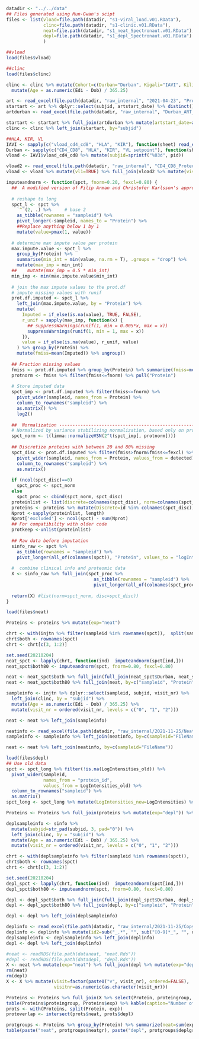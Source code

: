 <!-- Load and use data from neat (old spectronaut file) and depl (old spectronaut file) -->

```r
datadir <- "../../data"
## Files generated using Mun-Gwan's scipt
files <- list(vload=file.path(datadir, "s1-viral_load.v01.RData"),
              clinc=file.path(datadir, "s1-clinic.v01.RData"),
              neat=file.path(datadir, "s1_neat_Spectronaut.v01.RData"),
              depl=file.path(datadir, "s1_depl_Spectronaut.v01.RData")
              )
```

```r
##vload
load(files$vload)
```

```r
##clinc
load(files$clinc)
```

```r
clinc <- clinc %>% mutate(Cohort=c(Durban="Durban", Kigali="IAVI", Kilifi="IAVI", Lusaka="IAVI")[Site]) %>% 
  mutate(Age = as.numeric(Edi - Dob) / 365.25) 
```

```r
art <- read_excel(file.path(datadir, "raw_internal", "2021-04-23", "Protocol_C_with_ART_start_date_for_JN_23042021.xlsx")) %>% filter(!is.na(pid)) %>% mutate(subjid=as.character(pid))
startart <- art %>% dplyr::select(subjid, artstart_date) %>% distinct() %>% filter(subjid %in% clinc$subjid) %>% mutate(artstart_date=as.Date(artstart_date))
artdurban <- read_excel(file.path(datadir, "raw_internal", "Durban_ART_startdate.xlsx")) %>% mutate(subjid=gsub(".*-", "", PID))

startart <- startart %>% full_join(artdurban %>% mutate(artstart_date=as.Date(as.numeric(`Treatment start date`), origin="1899-12-30")) %>% dplyr::select(subjid, artstart_date, revised_edi))
clinc <- clinc %>% left_join(startart, by="subjid")
```


```r
##HLA, KIR, VL
IAVI <- sapply(c("vload_cd4_cd8", "HLA", "KIR"), function(sheet) read_excel(file.path(datadir, "raw_internal", "IAVI_CD4_VL_HLA_KIR.xlsx"), sheet=sheet))
Durban <- sapply(c("CD4_CD8", "HLA", "KIR", "VL setpoint"), function(sheet) read_excel(file.path(datadir, "raw_internal", "Durban_CD4_VL_HLA_KIR.xlsx"), sheet=sheet))
vload <- IAVI$vload_cd4_cd8 %>% mutate(subjid=sprintf("%03d", pid))

vload2 <- read_excel(file.path(datadir, "raw_internal", "CD4_CD8_Proteomics_08062021.xlsx")) %>% group_by(pid) %>% fill(artstartdate, .direction="updown") %>% ungroup() %>% mutate(ARTstatus=ifelse(!is.na(artstartdate), ifelse(grepl("[Uu]nknown", artstartdate), "Unknown", ifelse(grepl("not treated", artstartdate), "Not treated", "ART")), NA), artstart_date=as.Date(as.numeric(artstartdate), origin="1899-12-30")) %>% filter(!is.na(cd4cells)|!is.na(cd8cells)|!is.na(cd4percent)|!is.na(cd8percent))
vload <- vload %>% mutate(vl1=TRUE) %>% full_join(vload2 %>% mutate(visittime=visitdate, visitdate=as.Date(visittime), vl2=TRUE))
```

```r
imputeandnorm <- function(spct, fnorm=0.20, fexcl=0.80) {
  ##  A modified version of Filip Arman and Christofer Karlsson's approach
  
  # reshape to long
  spct_l <- spct %>%
    `^`(2, .) %>%     # base 2
    as_tibble(rownames = "sampleid") %>%
    pivot_longer(-sampleid, names_to = "Protein") %>%
    ##Replace anything below 1 by 1
    mutate(value=pmax(1, value))
  
  # determine max impute value per protein
  max.impute.value <- spct_l %>%
    group_by(Protein) %>%
    summarise(min_int = min(value, na.rm = T), .groups = "drop") %>%
    mutate(max_imp = min_int)
  ##    mutate(max_imp = 0.5 * min_int)
  min_imp <- min(max.impute.value$min_int)
  
  # join the max impute values to the prot.df
  # impute missing values with runif
  prot.df.imputed <- spct_l %>%
    left_join(max.impute.value, by = "Protein") %>%
    mutate(
      Imputed = if_else(is.na(value), TRUE, FALSE),
      r_unif = sapply(max_imp, function(x) {
        ## suppressWarnings(runif(1, min = 0.005*x, max = x))
        suppressWarnings(runif(1, min = 1, max = x))
      }),
      value = if_else(is.na(value), r_unif, value)
    ) %>% group_by(Protein) %>% 
    mutate(fmiss=mean(Imputed)) %>% ungroup()
  
  ## Fraction missing values
  fmiss <- prot.df.imputed %>% group_by(Protein) %>% summarize(fmiss=mean(Imputed))
  protnorm <- fmiss %>% filter(fmiss<=fnorm) %>% pull("Protein")
  
  # Store imputed data
  spct_imp <- prot.df.imputed %>% filter(fmiss<=fnorm) %>%
    pivot_wider(sampleid, names_from = Protein) %>%
    column_to_rownames("sampleid") %>%
    as.matrix() %>% 
    log2()
  
  ##  Normalization ----------------------------------------------------------
  # Normalized by variance stabilizing normalization, based only on proteins with < 20% missing
  spct_norm <- t(limma::normalizeVSN(2^t(spct_imp[, protnorm])))
  
  ## Discretize proteins with between 20 and 80% missing
  spct_disc <- prot.df.imputed %>% filter(fmiss>fnorm&fmiss<=fexcl) %>% mutate(detected=!Imputed) %>%
    pivot_wider(sampleid, names_from = Protein, values_from = detected) %>%
    column_to_rownames("sampleid") %>%
    as.matrix()
  
  if (ncol(spct_disc)==0)
    spct_proc <- spct_norm
  else
    spct_proc <- cbind(spct_norm, spct_disc)
  proteinlist <- list(discrete=colnames(spct_disc), norm=colnames(spct_norm))
  proteins <- proteins %>% mutate(Discrete=id %in% colnames(spct_disc), Imputed=id %in% colnames(spct_norm), Excluded=!(id %in% colnames(spct_proc)))
  Nprot <-sapply(proteinlist, length)
  Nprot['excluded'] <- ncol(spct) - sum(Nprot)
  ## For compatibility with older code
  protkeep <-unlist(proteinlist)
  
  ## Raw data before imputation
  sinfo_raw <- spct %>% 
    as_tibble(rownames = "sampleid") %>%
    pivot_longer(all_of(colnames(spct)), "Protein", values_to = "logIntensity0")  %>% mutate(Discrete=Protein %in% colnames(spct_disc), Imputed=Protein %in% colnames(spct_norm), Excluded=!(Protein %in% colnames(spct_proc)))
  
  #  combine clinical info and proteomic data
  X <- sinfo_raw %>% full_join(spct_proc %>% 
                                 as_tibble(rownames = "sampleid") %>% 
                                 pivot_longer(all_of(colnames(spct_proc)), "Protein", values_to = "logIntensity")) %>% mutate(proteingroup=ifelse(is.na(logIntensity), "excluded", ifelse(Discrete, "discretized", "normalized")))
  
  return(X) #list(norm=spct_norm, disc=spct_disc))
}
```

```r
load(files$neat)
```

```r
Proteins <- proteins %>% mutate(exp="neat")
```

```r
chrt <- with(injtn %>% filter(sampleid %in% rownames(spct)),  split(sampleid, Cohort))
chrt$both <- rownames(spct)
chrt <- chrt[c(3, 1:2)]

set.seed(20210204)
neat_spct <- lapply(chrt, function(ind)  imputeandnorm(spct[ind,]))
neat_spct$both80 <- imputeandnorm(spct, fnorm=0.80, fexcl=0.80)

neat <- neat_spct$both %>% full_join(full_join(neat_spct$Durban, neat_spct$IAVI), by=c("sampleid", "Protein", "logIntensity0"), suffix=c("", "_cohort"))
neat <- neat_spct$both80 %>% full_join(neat, by=c("sampleid", "Protein", "logIntensity0"), suffix=c("", "_2080"))

sampleinfo <- injtn %>% dplyr::select(sampleid, subjid, visit_nr) %>% 
  left_join(clinc, by = "subjid") %>% 
  mutate(Age = as.numeric(Edi - Dob) / 365.25) %>% 
  mutate(visit_nr = ordered(visit_nr, levels = c("0", "1", "2"))) 

neat <- neat %>% left_join(sampleinfo)
```

```r
neatinfo <- read_excel(file.path(datadir, "raw_internal/2021-11-25/NeatPlasma_MS_run_conditions.xlsx")) %>% mutate(FileName=sub("uL", "ul", FileName))
sampleinfo <- sampleinfo %>% left_join(neatinfo, by=c(sampleid="FileName"))

neat <- neat %>% left_join(neatinfo, by=c(sampleid="FileName"))
```

```r
load(files$depl)
## Use old data
spct <- spct_long %>% filter(!is.na(LogIntensities_old)) %>% 
  pivot_wider(sampleid, 
              names_from = "protein_id", 
              values_from = LogIntensities_old) %>% 
  column_to_rownames("sampleid") %>%
  as.matrix()
spct_long <- spct_long %>% mutate(LogIntensities_new=LogIntensities) %>% mutate(LogIntensities=LogIntensities_old) %>% select(-LogIntensities_old)
```

```r
Proteins <- Proteins %>% full_join(proteins %>% mutate(exp="depl")) %>% mutate(Protein=id)
```

```r
deplsampleinfo <- sinfo %>%
  mutate(subjid=str_pad(subjid, 3, pad="0")) %>%
  left_join(clinc, by = "subjid") %>% 
  mutate(Age = as.numeric(Edi - Dob) / 365.25) %>% 
  mutate(visit_nr = ordered(visit_nr, levels = c("0", "1", "2")))

chrt <- with(deplsampleinfo %>% filter(sampleid %in% rownames(spct)),  split(sampleid, Cohort))
chrt$both <- rownames(spct)
chrt <- chrt[c(3, 1:2)]

set.seed(20210204)
depl_spct <- lapply(chrt, function(ind)  imputeandnorm(spct[ind,]))
depl_spct$both80 <- imputeandnorm(spct, fnorm=0.80, fexcl=0.80)

depl <- depl_spct$both %>% full_join(full_join(depl_spct$Durban, depl_spct$IAVI), by=c("sampleid", "Protein", "logIntensity0"), suffix=c("", "_cohort"))
depl <- depl_spct$both80 %>% full_join(depl, by=c("sampleid", "Protein", "logIntensity0"), suffix=c("", "_2080"))

depl <- depl %>% left_join(deplsampleinfo)
```

```r
deplinfo <- read_excel(file.path(datadir, "raw_internal/2021-11-25/Copy of Depleted_plasma_samples_DIAresultSummary_plus depletionbatch_19Nov21.xlsx"), skip=1)%>% filter(!is.na(`#MassSpecID`)) %>% rename(Replicate=`#MassSpecID`)
deplinfo <- deplinfo %>% mutate(id2=sub("_.*", "", sub("[0-9]*_", "", deplinfo$FileName)))
deplsampleinfo <- deplsampleinfo %>% left_join(deplinfo)
depl <- depl %>% left_join(deplinfo)
```

```r
#neat <- readRDS(file.path(dataneat, "neat.Rds"))
#depl <- readRDS(file.path(datadepl, "depl.Rds"))
X <- neat %>% mutate(exp="neat") %>% full_join(depl %>% mutate(exp="depl"))
rm(neat) 
rm(depl)
X <- X %>% mutate(visit=factor(paste0("v", visit_nr), ordered=FALSE),
                  visitnr=as.numeric(as.character(visit_nr)))
```


```r
Proteins <- Proteins %>% full_join(X %>% select(Protein, proteingroup, exp) %>% distinct()) 
table(Proteins$proteingroup, Proteins$exp) %>% kable(caption="Number of proteins from each of the experiments.") %>% kable_styling(full_width = FALSE)
prots <- with(Proteins, split(Protein, exp))
protoverlap <- intersect(prots$neat, prots$depl)

protgroups <- Proteins %>% group_by(Protein) %>% summarize(neat=sum(exp=="neat"), neatgr=if (any(exp=="neat")) proteingroup[exp=="neat"] else NA, depl=sum(exp=="depl"), deplgr=if (any(exp=="depl")) proteingroup[exp=="depl"] else NA)
table(paste("neat", protgroups$neatgr), paste("depl", protgroups$deplgr))[c(1,3,2), c(1,3,2)]  %>% kable(caption="Number of proteins from each of the experiments.") %>% kable_styling(full_width = FALSE)
```

